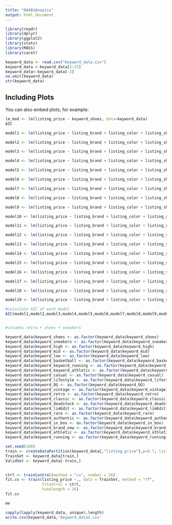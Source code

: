 ```yaml
---
title: "DA401Anaysis"
output: html_document
---
```



```r
library(readr)
library(dplyr)
library(ggplot2)
library(stats)
library(MASS)
library(caret)
```

```r

keyword_data <- read.csv("keyword_data.csv")
keyword_data <-keyword_data[2:25]
keyword_data<-keyword_data[-2]
na.omit(keyword_data)
str(keyword_data)
```



## Including Plots

You can also embed plots, for example:

```r
lm_mod <- lm(listing_price ~ keyword_shoes, data=keyword_data)
AIC
```

```r
model1 <- lm(listing_price ~ listing_brand + listing_color + listing_shipping_price + keyword_deadstock + keyword_deadstock + keyword_limEdit + keyword_in_box + keyword_rare + keyword_brand_new + keyword_classic + keyword_authentic + keyword_retro + keyword_vintage + keyword_OG + keyword_lifestyle + keyword_casual + keyword_running + keyword_basketball + keyword_athletic + keyword_low + keyword_mid + keyword_high + keyword_sneakers + keyword_shoes, data = keyword_data)

model2 <- lm(listing_price ~ listing_brand + listing_color + listing_shipping_price + keyword_deadstock + keyword_deadstock + keyword_limEdit + keyword_in_box + keyword_rare + keyword_brand_new + keyword_classic + keyword_authentic + keyword_retro + keyword_vintage + keyword_OG + keyword_lifestyle + keyword_casual + keyword_running + keyword_basketball + keyword_athletic + keyword_low + keyword_mid + keyword_high + keyword_sneakers, data = keyword_data)

model3 <- lm(listing_price ~ listing_brand + listing_color + listing_shipping_price + keyword_deadstock + keyword_deadstock + keyword_limEdit + keyword_in_box + keyword_rare + keyword_brand_new + keyword_classic + keyword_authentic + keyword_retro + keyword_vintage + keyword_OG + keyword_lifestyle + keyword_casual + keyword_running + keyword_basketball + keyword_athletic + keyword_low + keyword_mid + keyword_high , data = keyword_data)

model4 <- lm(listing_price ~ listing_brand + listing_color + listing_shipping_price + keyword_deadstock + keyword_deadstock + keyword_limEdit + keyword_in_box + keyword_rare + keyword_brand_new + keyword_classic + keyword_authentic + keyword_retro + keyword_vintage + keyword_OG + keyword_lifestyle + keyword_casual + keyword_running + keyword_basketball + keyword_athletic + keyword_low + keyword_mid, data = keyword_data)

model5 <- lm(listing_price ~ listing_brand + listing_color + listing_shipping_price + keyword_deadstock + keyword_deadstock + keyword_limEdit + keyword_in_box + keyword_rare + keyword_brand_new + keyword_classic + keyword_authentic + keyword_retro + keyword_vintage + keyword_OG + keyword_lifestyle + keyword_casual + keyword_running + keyword_basketball + keyword_athletic + keyword_low, data = keyword_data)

model6 <- lm(listing_price ~ listing_brand + listing_color + listing_shipping_price + keyword_deadstock + keyword_deadstock + keyword_limEdit + keyword_in_box + keyword_rare + keyword_brand_new + keyword_classic + keyword_authentic + keyword_retro + keyword_vintage + keyword_OG + keyword_lifestyle + keyword_casual + keyword_running + keyword_basketball + keyword_athletic, data = keyword_data)
```

```r
model7 <- lm(listing_price ~ listing_brand + listing_color + listing_shipping_price + keyword_deadstock + keyword_deadstock + keyword_limEdit + keyword_in_box + keyword_rare + keyword_brand_new + keyword_classic + keyword_authentic + keyword_retro + keyword_vintage + keyword_OG + keyword_lifestyle + keyword_casual + keyword_running + keyword_basketball, data = keyword_data)

model8 <- lm(listing_price ~ listing_brand + listing_color + listing_shipping_price + keyword_deadstock + keyword_deadstock + keyword_limEdit + keyword_in_box + keyword_rare + keyword_brand_new + keyword_classic + keyword_authentic + keyword_retro + keyword_vintage + keyword_OG + keyword_lifestyle + keyword_casual + keyword_running, data = keyword_data)

model9 <- lm(listing_price ~ listing_brand + listing_color + listing_shipping_price + keyword_deadstock + keyword_deadstock + keyword_limEdit + keyword_in_box + keyword_rare + keyword_brand_new + keyword_classic + keyword_authentic + keyword_retro + keyword_vintage + keyword_OG + keyword_lifestyle + keyword_casual, data = keyword_data)

model10 <- lm(listing_price ~ listing_brand + listing_color + listing_shipping_price + keyword_deadstock + keyword_deadstock + keyword_limEdit + keyword_in_box + keyword_rare + keyword_brand_new + keyword_classic + keyword_authentic + keyword_retro + keyword_vintage + keyword_OG + keyword_lifestyle, data = keyword_data)

model11 <- lm(listing_price ~ listing_brand + listing_color + listing_shipping_price + keyword_deadstock + keyword_deadstock + keyword_limEdit + keyword_in_box + keyword_rare + keyword_brand_new + keyword_classic + keyword_authentic + keyword_retro + keyword_vintage + keyword_OG, data = keyword_data)

```

```r
model12 <- lm(listing_price ~ listing_brand + listing_color + listing_shipping_price + keyword_deadstock + keyword_deadstock + keyword_limEdit + keyword_in_box + keyword_rare + keyword_brand_new + keyword_classic + keyword_authentic + keyword_retro + keyword_vintage, data = keyword_data)

model13 <- lm(listing_price ~ listing_brand + listing_color + listing_shipping_price + keyword_deadstock + keyword_deadstock + keyword_limEdit + keyword_in_box + keyword_rare + keyword_brand_new + keyword_classic + keyword_authentic + keyword_retro, data = keyword_data)

model14 <- lm(listing_price ~ listing_brand + listing_color + listing_shipping_price + keyword_deadstock + keyword_deadstock + keyword_limEdit + keyword_in_box + keyword_rare + keyword_brand_new + keyword_classic + keyword_authentic, data = keyword_data)

model15 <- lm(listing_price ~ listing_brand + listing_color + listing_shipping_price + keyword_deadstock + keyword_deadstock + keyword_limEdit + keyword_in_box + keyword_rare + keyword_brand_new + keyword_classic, data = keyword_data)

model16 <- lm(listing_price ~ listing_brand + listing_color + listing_shipping_price + keyword_deadstock + keyword_deadstock + keyword_limEdit + keyword_in_box + keyword_rare + keyword_brand_new, data = keyword_data)

model17 <- lm(listing_price ~ listing_brand + listing_color + listing_shipping_price + keyword_deadstock + keyword_deadstock + keyword_limEdit + keyword_in_box + keyword_rare, data = keyword_data)

model18 <- lm(listing_price ~ listing_brand + listing_color + listing_shipping_price + keyword_deadstock + keyword_deadstock + keyword_limEdit + keyword_in_box, data = keyword_data)

model19 <- lm(listing_price ~ listing_brand + listing_color + listing_shipping_price + keyword_deadstock + keyword_deadstock + keyword_limEdit, data = keyword_data)
```

```r
#calculate AIC of each model
AIC(model1,model2,model3,model4,model5,model6,model7,model8,model9,model10,model11,model12,model13,model14,model15,model16,model17,model18,model19)


#columns retro + shoes + sneakers
```


```r
keyword_data$keyword_shoes <- as.factor(keyword_data$keyword_shoes)
keyword_data$keyword_sneakers <- as.factor(keyword_data$keyword_sneakers)
keyword_data$keyword_high <- as.factor(keyword_data$keyword_high)
keyword_data$keyword_mid <- as.factor(keyword_data$keyword_mid)
keyword_data$keyword_low <- as.factor(keyword_data$keyword_low)
keyword_data$keyword_basketball <- as.factor(keyword_data$keyword_basketball)
keyword_data$keyword_keyword_running <- as.factor(keyword_data$keyword_running)
keyword_data$keyword_keyword_athletic <- as.factor(keyword_data$keyword_athletic)
keyword_data$keyword_casual <- as.factor(keyword_data$keyword_casual)
keyword_data$keyword_lifestyle <- as.factor(keyword_data$keyword_lifestyle)
keyword_data$keyword_OG <- as.factor(keyword_data$keyword_OG)
keyword_data$keyword_vintage <- as.factor(keyword_data$keyword_vintage)
keyword_data$keyword_retro <- as.factor(keyword_data$keyword_retro)
keyword_data$keyword_classic <- as.factor(keyword_data$keyword_classic)
keyword_data$keyword_deadstock <- as.factor(keyword_data$keyword_deadstock)
keyword_data$keyword_limEdit <- as.factor(keyword_data$keyword_limEdit)
keyword_data$keyword_rare <- as.factor(keyword_data$keyword_rare)
keyword_data$keyword_authentic <- as.factor(keyword_data$keyword_authentic)
keyword_data$keyword_in_box <- as.factor(keyword_data$keyword_in_box)
keyword_data$keyword_brand_new <- as.factor(keyword_data$keyword_brand_new)
keyword_data$keyword_athletic <- as.factor(keyword_data$keyword_athletic)
keyword_data$keyword_running <- as.factor(keyword_data$keyword_running)
```


```r
set.seed(100)
train <- createDataPartition(keyword_data[,"listing_price"],p=0.7, list = FALSE) 
TrainSet <- keyword_data[train,]
ValidSet <- keyword_data[-train,]

 
ctrl <- trainControl(method = "cv", number = 26)
fit.cv <- train(listing_price ~., data = TrainSet, method = "rf",
                trControl = ctrl,
                tunelength = 26)
fit.cv
```
```r
me
```

```r
sapply(lapply(keyword_data, unique),length)
write.csv(keyword_data,'keyword_data2.csv'
```
